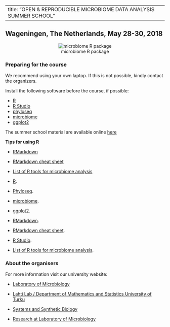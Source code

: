 
---
title: "OPEN & REPRODUCIBLE MICROBIOME DATA ANALYSIS SUMMER SCHOOL" 
---


## Wageningen, The Netherlands, May 28-30, 2018     
  
  
  
<center>![ microbiome R package](../images/microbiomeR_Stickerreseize.png)</center>  



### Preparing for the course

We recommend using your own laptop. If this is not possible, kindly contact the organizers.

Install the following software before the course, if possible:

* [R](https://www.r-project.org/)
* [R Studio](https://www.rstudio.com/)   
* [phyloseq](http://journals.plos.org/plosone/article?id=10.1371/journal.pone.0061217)  
* [microbiome](http://microbiome.github.io/microbiome/)  
* [ggplot2](http://ggplot2.org/)   

The summer school material are available online [here](https://mibwurrepo.github.io/Summer-School-Material-2018/)    


**Tips for using R**

* [RMarkdown](https://rmarkdown.rstudio.com/)   
* [RMarkdown cheat sheet](https://www.rstudio.com/wp-content/uploads/2015/02/rmarkdown-cheatsheet.pdf)   
* [List of R tools for microbiome analysis](https://github.com/microsud/Tools-Microbiome-Anlaysis)   



* [R](https://www.r-project.org/).  
* [Phyloseq](http://journals.plos.org/plosone/article?id=10.1371/journal.pone.0061217).    
* [microbiome](http://microbiome.github.io/microbiome/).   
* [ggplot2](http://ggplot2.org/).  
* [RMarkdown](https://rmarkdown.rstudio.com/).  
* [RMarkdown cheat sheet](https://www.rstudio.com/wp-content/uploads/2015/02/rmarkdown-cheatsheet.pdf).  
* [R Studio](https://www.rstudio.com/).     
* [List of R tools for microbiome analysis](https://github.com/microsud/Tools-Microbiome-Anlaysis).  



### About the organisers    

For more information visit our university website:  

* [Laboratory of Microbiology](https://www.wur.nl/en/Expertise-Services/Chair-groups/Agrotechnology-and-Food-Sciences/Laboratory-of-Microbiology.htm)  

* [Lahti Lab / Department of Mathematics and Statistics University of Turku](http://www.iki.fi/Leo.Lahti)   

* [Systems and Synthetic Biology](https://www.wur.nl/en/Expertise-Services/Chair-groups/Agrotechnology-and-Food-Sciences/Laboratory-of-Systems-and-Synthetic-Biology.htm)   

* [Research at Laboratory of Microbiology](https://www.wur.nl/en/Expertise-Services/Chair-groups/Agrotechnology-and-Food-Sciences/Laboratory-of-Microbiology/Research.htm)   

















